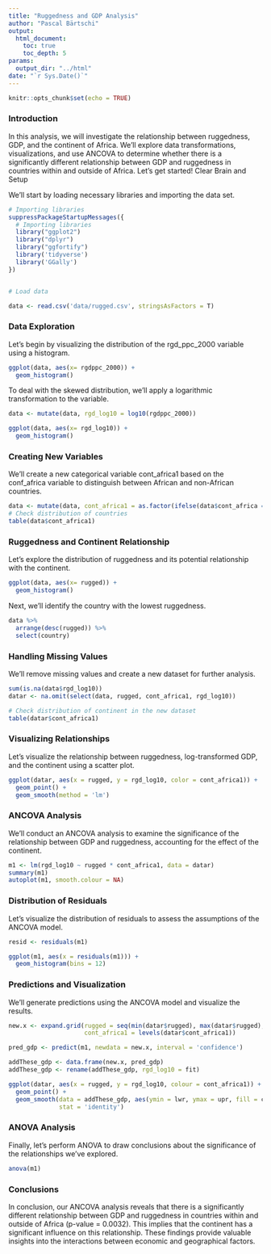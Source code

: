 ```yaml
---
title: "Ruggedness and GDP Analysis"
author: "Pascal Bärtschi"
output:
  html_document:
    toc: true
    toc_depth: 5
params:
  output_dir: "../html"
date: "`r Sys.Date()`"
---
```


```r
knitr::opts_chunk$set(echo = TRUE)

```

### Introduction

In this analysis, we will investigate the relationship between ruggedness, GDP, and the continent of Africa. We'll explore data transformations, visualizations, and use ANCOVA to determine whether there is a significantly different relationship between GDP and ruggedness in countries within and outside of Africa. Let's get started!
Clear Brain and Setup

We'll start by loading necessary libraries and importing the data set.

```r
# Importing libraries
suppressPackageStartupMessages({
  # Importing libraries
  library("ggplot2")
  library("dplyr")
  library("ggfortify")
  library('tidyverse')
  library('GGally')
})


# Load data

data <- read.csv('data/rugged.csv', stringsAsFactors = T)
```

### Data Exploration

Let's begin by visualizing the distribution of the rgd_ppc_2000 variable using a histogram.

```r

ggplot(data, aes(x= rgdppc_2000)) +
  geom_histogram()
```

To deal with the skewed distribution, we'll apply a logarithmic transformation to the variable.

```r

data <- mutate(data, rgd_log10 = log10(rgdppc_2000))

ggplot(data, aes(x= rgd_log10)) +
  geom_histogram()
```

### Creating New Variables

We'll create a new categorical variable cont_africa1 based on the conf_africa variable to distinguish between African and non-African countries.

```r

data <- mutate(data, cont_africa1 = as.factor(ifelse(data$cont_africa == 1, 'Africa', 'non Africa')))
# Check distribution of countries
table(data$cont_africa1)
```

### Ruggedness and Continent Relationship

Let's explore the distribution of ruggedness and its potential relationship with the continent.

```r

ggplot(data, aes(x= rugged)) +
  geom_histogram()
```

Next, we'll identify the country with the lowest ruggedness.

```r

data %>%
  arrange(desc(rugged)) %>%
  select(country)
```

### Handling Missing Values

We'll remove missing values and create a new dataset for further analysis.

```r

sum(is.na(data$rgd_log10))
datar <- na.omit(select(data, rugged, cont_africa1, rgd_log10))

# Check distribution of continent in the new dataset
table(datar$cont_africa1)
```

### Visualizing Relationships

Let's visualize the relationship between ruggedness, log-transformed GDP, and the continent using a scatter plot.

```r

ggplot(datar, aes(x = rugged, y = rgd_log10, color = cont_africa1)) +
  geom_point() + 
  geom_smooth(method = 'lm')
```

### ANCOVA Analysis

We'll conduct an ANCOVA analysis to examine the significance of the relationship between GDP and ruggedness, accounting for the effect of the continent.

```r

m1 <- lm(rgd_log10 ~ rugged * cont_africa1, data = datar)
summary(m1)
autoplot(m1, smooth.colour = NA)
```

### Distribution of Residuals

Let's visualize the distribution of residuals to assess the assumptions of the ANCOVA model.

```r

resid <- residuals(m1)

ggplot(m1, aes(x = residuals(m1))) +
  geom_histogram(bins = 12)
```

### Predictions and Visualization

We'll generate predictions using the ANCOVA model and visualize the results.

```r

new.x <- expand.grid(rugged = seq(min(datar$rugged), max(datar$rugged), length.out = 170),
                     cont_africa1 = levels(datar$cont_africa1))

pred_gdp <- predict(m1, newdata = new.x, interval = 'confidence')

addThese_gdp <- data.frame(new.x, pred_gdp)
addThese_gdp <- rename(addThese_gdp, rgd_log10 = fit)

ggplot(datar, aes(x = rugged, y = rgd_log10, colour = cont_africa1)) +
  geom_point() +
  geom_smooth(data = addThese_gdp, aes(ymin = lwr, ymax = upr, fill = cont_africa1),
              stat = 'identity')
```

### ANOVA Analysis

Finally, let's perform ANOVA to draw conclusions about the significance of the relationships we've explored.

```r

anova(m1)
```

### Conclusions

In conclusion, our ANCOVA analysis reveals that there is a significantly different relationship between GDP and ruggedness in countries within and outside of Africa (p-value = 0.0032). This implies that the continent has a significant influence on this relationship. These findings provide valuable insights into the interactions between economic and geographical factors.